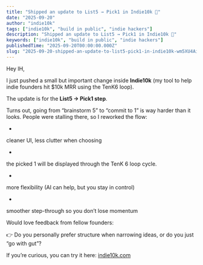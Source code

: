```yaml
---
title: "Shipped an update to List5 → Pick1 in Indie10k 🚀"
date: "2025-09-20"
author: "indie10k"
tags: ["indie10k", "build in public", "indie hackers"]
description: "Shipped an update to List5 → Pick1 in Indie10k 🚀"
keywords: ["indie10k", "build in public", "indie hackers"]
publishedTime: "2025-09-20T00:00:00.000Z"
slug: "2025-09-20-shipped-an-update-to-list5-pick1-in-indie10k-wm5XU4AiwmtTUvAxJ1s9"
---
```


Hey IH,

I just pushed a small but important change inside **Indie10k** (my tool to help indie founders hit $10k MRR using the TenK6 loop).

The update is for the **List5 → Pick1 step**.

Turns out, going from “brainstorm 5” to “commit to 1” is way harder than it looks. People were stalling there, so I reworked the flow:

- 
cleaner UI, less clutter when choosing

- 
the picked 1 will be displayed through the TenK 6 loop cycle.

- 
more flexibility (AI can help, but you stay in control)

- 
smoother step-through so you don’t lose momentum

Would love feedback from fellow founders:

👉 Do you personally prefer structure when narrowing ideas, or do you just “go with gut”?

If you’re curious, you can try it here: [i](http://indie10k.com)[ndie10k.com](https://indie10k.com)